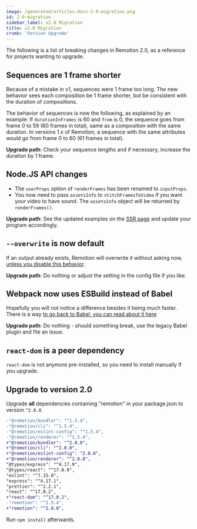 ```yaml
---
image: /generated/articles-docs-2-0-migration.png
id: 2-0-migration
sidebar_label: v2.0 Migration
title: v2.0 Migration
crumb: 'Version Upgrade'
---
```


The following is a list of breaking changes in Remotion 2.0, as a reference for projects wanting to upgrade.

## Sequences are 1 frame shorter

Because of a mistake in v1, sequences were 1 frame too long. The new behavior sees each composition be 1 frame shorter, but be consistent with the duration of compositions.

The behavior of sequences is now the following, as explained by an example: If `durationInFrames` is 60 and `from` is 0, the sequence goes from frame 0 to 59 (60 frames in total), same as a composition with the same duration. In versions 1.x of Remotion, a sequence with the same attributes would go from frame 0 to 60 (61 frames in total).

**Upgrade path**: Check your sequence lengths and if necessary, increase the duration by 1 frame.

## Node.JS API changes

- The `userProps` option of `renderFrames` has been renamed to `inputProps`.
- You now need to pass `assetsInfo` to `stitchFramesToVideo` if you want your video to have sound. The `assetsInfo` object will be returned by `renderFrames()`.

**Upgrade path**: See the updated examples on the [SSR page](/docs/ssr) and update your program accordingly.

## `--overwrite` is now default

If an output already exists, Remotion will overwrite it without asking now, [unless you disable this behavior](/docs/config#setoverwriteoutput).

**Upgrade path**: Do nothing or adjust the setting in the config file if you like.

## Webpack now uses ESBuild instead of Babel

Hopefully you will not notice a difference besides it being much faster. There is a way [to go back to Babel, you can read about it here](/docs/legacy-babel)

**Upgrade path**: Do nothing - should something break, use the legacy Babel plugin and file an issue.

## `react-dom` is a peer dependency

`react-dom` is not anymore pre-installed, so you need to install manually if you upgrade.

## Upgrade to version 2.0

Upgrade **all** dependencies containing "remotion" in your package.json to version `^2.0.0`.

```diff
-"@remotion/bundler": "^1.5.4",
-"@remotion/cli": "^1.5.4",
-"@remotion/eslint-config": "^1.5.4",
-"@remotion/renderer": "^1.5.4",
+"@remotion/bundler": "^2.0.0",
+"@remotion/cli": "^2.0.0",
+"@remotion/eslint-config": "2.0.0",
+"@remotion/renderer": "^2.0.0",
"@types/express": "^4.17.9",
"@types/react": "^17.0.0",
"eslint": "^7.15.0",
"express": "^4.17.1",
"prettier": "^2.2.1",
"react": "^17.0.2",
+"react-dom": "^17.0.2",
-"remotion": "^1.5.4",
+"remotion": "^2.0.0",
```

Run `npm install` afterwards.
